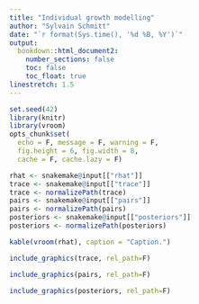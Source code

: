 ```yaml
---
title: "Individual growth modelling"
author: "Sylvain Schmitt"
date: "`r format(Sys.time(), '%d %B, %Y')`"
output: 
  bookdown::html_document2:
    number_sections: false  
    toc: false
    toc_float: true
linestretch: 1.5
---
```


```r
set.seed(42)
library(knitr)
library(vroom)
opts_chunk$set(
  echo = F, message = F, warning = F, 
  fig.height = 6, fig.width = 8,
  cache = F, cache.lazy = F)
```

```r
rhat <- snakemake@input[["rhat"]]
trace <- snakemake@input[["trace"]]
trace <- normalizePath(trace)
pairs <- snakemake@input[["pairs"]]
pairs <- normalizePath(pairs)
posteriors <- snakemake@input[["posteriors"]]
posteriors <- normalizePath(posteriors)
```

```r
kable(vroom(rhat), caption = "Caption.")
```

```r
include_graphics(trace, rel_path=F)
```

```r
include_graphics(pairs, rel_path=F)
```

```r
include_graphics(posteriors, rel_path=F)
```
